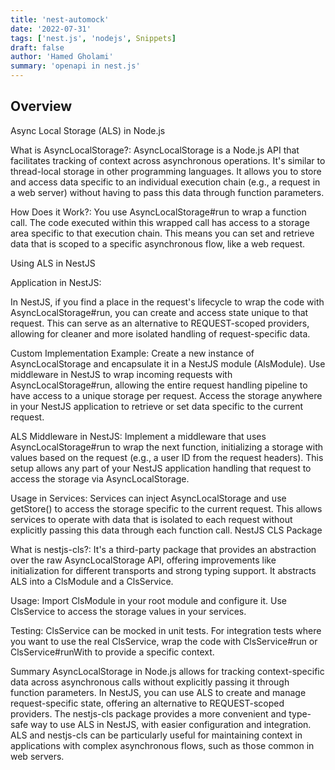 ```yaml
---
title: 'nest-automock'
date: '2022-07-31'
tags: ['nest.js', 'nodejs', Snippets]
draft: false
author: 'Hamed Gholami'
summary: 'openapi in nest.js'
---
```


## Overview

<TOCInline toc={props.toc} exclude="Overview" toHeading={4} />

Async Local Storage (ALS) in Node.js

What is AsyncLocalStorage?:
AsyncLocalStorage is a Node.js API that facilitates tracking of context across asynchronous operations.
It's similar to thread-local storage in other programming languages.
It allows you to store and access data specific to an individual execution chain (e.g., a request in a web server) without having to pass this data through function parameters.

How Does it Work?:
You use AsyncLocalStorage#run to wrap a function call.
The code executed within this wrapped call has access to a storage area specific to that execution chain.
This means you can set and retrieve data that is scoped to a specific asynchronous flow, like a web request.

Using ALS in NestJS

Application in NestJS:

In NestJS, if you find a place in the request's lifecycle to wrap the code with AsyncLocalStorage#run, you can create and access state unique to that request.
This can serve as an alternative to REQUEST-scoped providers, allowing for cleaner and more isolated handling of request-specific data.

Custom Implementation Example:
Create a new instance of AsyncLocalStorage and encapsulate it in a NestJS module (AlsModule).
Use middleware in NestJS to wrap incoming requests with AsyncLocalStorage#run, allowing the entire request handling pipeline to have access to a unique storage per request.
Access the storage anywhere in your NestJS application to retrieve or set data specific to the current request.

ALS Middleware in NestJS:
Implement a middleware that uses AsyncLocalStorage#run to wrap the next function, initializing a storage with values based on the request (e.g., a user ID from the request headers).
This setup allows any part of your NestJS application handling that request to access the storage via AsyncLocalStorage.

Usage in Services:
Services can inject AsyncLocalStorage and use getStore() to access the storage specific to the current request.
This allows services to operate with data that is isolated to each request without explicitly passing this data through each function call.
NestJS CLS Package

What is nestjs-cls?:
It's a third-party package that provides an abstraction over the raw AsyncLocalStorage API, offering improvements like initialization for different transports and strong typing support.
It abstracts ALS into a ClsModule and a ClsService.

Usage:
Import ClsModule in your root module and configure it.
Use ClsService to access the storage values in your services.

Testing:
ClsService can be mocked in unit tests.
For integration tests where you want to use the real ClsService, wrap the code with ClsService#run or ClsService#runWith to provide a specific context.

Summary
AsyncLocalStorage in Node.js allows for tracking context-specific data across asynchronous calls without explicitly passing it through function parameters.
In NestJS, you can use ALS to create and manage request-specific state, offering an alternative to REQUEST-scoped providers.
The nestjs-cls package provides a more convenient and type-safe way to use ALS in NestJS, with easier configuration and integration.
ALS and nestjs-cls can be particularly useful for maintaining context in applications with complex asynchronous flows, such as those common in web servers.
